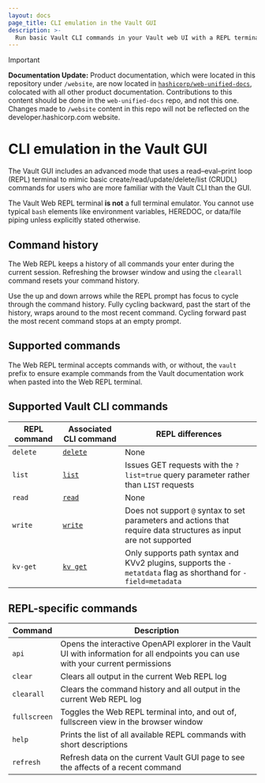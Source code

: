 ```yaml
---
layout: docs
page_title: CLI emulation in the Vault GUI
description: >-
  Run basic Vault CLI commands in your Vault web UI with a REPL terminal.
---
```


> [!IMPORTANT]  
> **Documentation Update:** Product documentation, which were located in this repository under `/website`, are now located in [`hashicorp/web-unified-docs`](https://github.com/hashicorp/web-unified-docs), colocated with all other product documentation. Contributions to this content should be done in the `web-unified-docs` repo, and not this one. Changes made to `/website` content in this repo will not be reflected on the developer.hashicorp.com website.

# CLI emulation in the Vault GUI

The Vault GUI includes an advanced mode that uses a read–eval–print loop (REPL)
terminal to mimic basic create/read/update/delete/list (CRUDL) commands for
users who are more familiar with the Vault CLI than the GUI.

<Note title="Limited emulation">

  The Vault Web REPL terminal **is not** a full terminal emulator. You cannot
  use typical `bash` elements like environment variables, HEREDOC, or data/file
  piping unless explicitly stated otherwise.

</Note>

## Command history

The Web REPL keeps a history of all commands your enter during the current
session. Refreshing the browser window and using the `clearall` command resets
your command history.

Use the up and down arrows while the REPL prompt has focus to cycle through the
command history. Fully cycling backward, past the start of the history, wraps
around to the most recent command. Cycling forward past the most recent command
stops at an empty prompt.

## Supported commands

<Tip>

  The Web REPL terminal accepts commands with, or without, the `vault` prefix to
  ensure example commands from the Vault documentation work when pasted into
  the Web REPL terminal.

</Tip>

## Supported Vault CLI commands

REPL command | Associated CLI command                  | REPL differences
------------ | --------------------------------------- | ----------------------
`delete`     | [`delete`](/vault/docs/commands/delete) | None
`list`       | [`list`](/vault/docs/commands/list)     | Issues GET requests with the `?list=true` query parameter rather than `LIST` requests
`read`       | [`read`](/vault/docs/commands/read)     | None
`write`      | [`write`](/vault/docs/commands/write)   | Does not support `@` syntax to set parameters and actions that require data structures as input are not supported
`kv-get`     | [`kv get`](/vault/docs/commands/kv/get) | Only supports path syntax and KVv2 plugins, supports the `-metatdata` flag as shorthand for `-field=metadata`

## REPL-specific commands

Command    | Description
------------ | -----------
`api`        | Opens the interactive OpenAPI explorer in the Vault UI with information for all endpoints you can use with your current permissions
`clear`      | Clears all output in the current Web REPL log
`clearall`   | Clears the command history and all output in the current Web REPL log
`fullscreen` | Toggles the Web REPL terminal into, and out of, fullscreen view in the browser window
`help`       | Prints the list of all available REPL commands with short descriptions
`refresh`    | Refresh data on the current Vault GUI page to see the affects of a recent command
